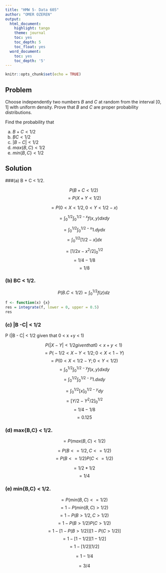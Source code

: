 ```yaml
---
title: "HMW 5- Data 605"
author: "OMER OZEREN"
output:
  html_document:
    highlight: tango
    theme: journal
    toc: yes
    toc_depth: 5
    toc_float: yes
  word_document:
    toc: yes
    toc_depth: '5'
---
```

```r
knitr::opts_chunk$set(echo = TRUE)
```

## Problem

Choose independently two numbers $B$ and $C$ at random from the interval $[0, 1]$ with
uniform density. Prove that $B$ and $C$ are proper probability distributions.

Find the probability that

(a) $B + C < 1/2$
(b) $BC < 1/2$
(c) $|B-C| < 1/2$
(d) $max\{B,C\} < 1/2$
(e) $min\{B,C\} < 1/2$

## Solution

###(a) B + C < 1/2.


$$ P\Bigg(B+C < 1/2\Bigg) $$
$$ = P\Bigg( X + Y < 1/2\Bigg) $$

$$ = P\Bigg( 0 < X < 1/2 , 0 <  Y < 1/2 - x \Bigg) $$

$$=\int_{0}^{1/2}\int_{0}^{1/2-x} f(x,y) dxdy $$

$$=\int_{0}^{1/2}\int_{0}^{1/2-x}  1.dydx $$
$$=\int_{0}^{1/2}[1/2-x]  dx $$

$$ =\Bigg[ 1/2x - x^2/2 \Bigg]_{0}^{1/2}   $$
$$ =1/4 - 1/8 $$
$$ = 1/8 $$


### (b) BC < 1/2.
$$ P\Bigg( B.C < 1/2\Bigg) = \int_{0}^{1/2} f(z) dz  $$


```r
f <- function(x) {x}
res = integrate(f, lower = 0, upper = 0.5)
res
```




### (c) |B -C| < 1/2


P (|B - C| < 1/2  given that 0 < x +y < 1)

$$ P (|X - Y| < 1/2   given that 0 < x +y < 1) $$ 
$$ = P\Bigg( -1/2 < X - Y  < 1/2 ; 0 <  X  <  1 - Y \Bigg) $$
$$ = P\Bigg( 0 < X   <  1/2-Y ; 0 <  Y  <  1/2  \Bigg) $$
$$=\int_{0}^{1/2}\int_{0}^{1/2-y}  f(x,y)dxdy $$
$$=\int_{0}^{1/2}\int_{0}^{1/2-y}  1.dxdy $$

$$=\int_{0}^{1/2}[x]_{0}^{1/2-y}  dy $$
$$=[Y/2 - Y^2/2]_{0}^{1/2} $$
$$ = 1/4 - 1/8 $$
$$=0.125$$

### (d) max{B,C} < 1/2.

$$ =  P\Bigg( max(B,C )< 1/2\Bigg) $$

$$ =  P\Bigg( B <= 1/2 ,C <=1/2 \Bigg) $$
$$ =  P\Bigg( B <= 1/2  \Bigg) P\Bigg( C <=1/2 \Bigg) $$

$$ = 1/2 * 1/2 $$
$$ = 1/4$$


### (e) min{B,C} < 1/2.

$$ =  P\Bigg( min(B,C )<= 1/2\Bigg) $$
$$ =  1 - P\Bigg( min(B,C ) > 1/2\Bigg) $$
$$ =  1 - P\Bigg( B > 1/2,C >1/2 \Bigg) $$
$$ =  1 - P\Bigg( B > 1/2\Bigg) P\Bigg( C > 1/2\Bigg) $$
$$ =  1 - \Bigg[ 1 - P\Bigg( B > 1/2\Bigg)\Bigg] \Bigg[1 -  P\Bigg( C > 1/2\Bigg)\Bigg] $$
$$ =  1 - \Bigg[ 1 -  1/2\Bigg] \Bigg[1 -    1/2\Bigg] $$
$$ =  1 - \Bigg[ 1/2\Bigg] \Bigg[1/2\Bigg] $$


$$ =  1 - 1/4 $$


$$ =  3/4 $$